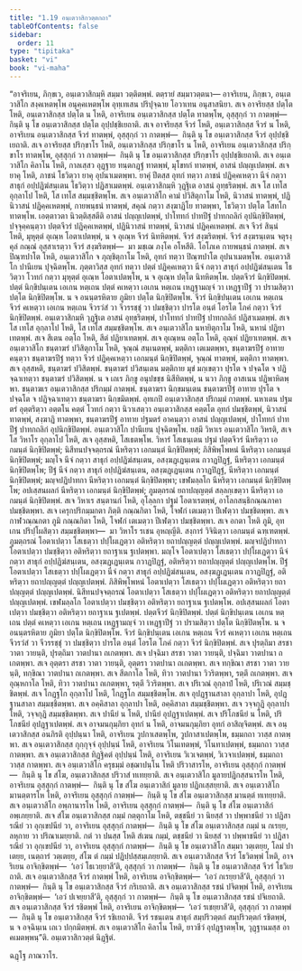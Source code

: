```yaml
---
title: "1.19 อนฺเตวาสิกวตฺตกถา"
tableOfContents: false
sidebar:
  order: 11
type: "tipitaka"
basket: "vi"
book: "vi-maha"
---
```



<DynamicBreadcrumb />

<Division number="79" book="vi-maha">

<Paragraph number="336" book="vi-maha">
“อาจริเยน, ภิกฺขเว, อนฺเตวาสิกมฺหิ สมฺมา วตฺติตพฺพํ. ตตฺรายํ สมฺมาวตฺตนา—
</Paragraph>

<Paragraph number="337" book="vi-maha">
อาจริเยน, ภิกฺขเว, อนฺเตวาสิโก สงฺคเหตพฺโพ อนุคฺคเหตพฺโพ อุทฺเทเสน ปริปุจฺฉาย โอวาเทน อนุสาสนิยา. สเจ อาจริยสฺส ปตฺโต โหติ, อนฺเตวาสิกสฺส ปตฺโต น โหติ, อาจริเยน อนฺเตวาสิกสฺส ปตฺโต ทาตพฺโพ, อุสฺสุกฺกํ วา กาตพฺพํ—  กินฺติ นุ โข อนฺเตวาสิกสฺส ปตฺโต อุปฺปชฺชิเยถาติ. สเจ อาจริยสฺส จีวรํ โหติ, อนฺเตวาสิกสฺส จีวรํ น โหติ, อาจริเยน อนฺเตวาสิกสฺส จีวรํ ทาตพฺพํ, อุสฺสุกฺกํ วา กาตพฺพํ—  กินฺติ นุ โข อนฺเตวาสิกสฺส จีวรํ อุปฺปชฺชิเยถาติ. สเจ อาจริยสฺส ปริกฺขาโร โหติ, อนฺเตวาสิกสฺส ปริกฺขาโร น โหติ, อาจริเยน อนฺเตวาสิกสฺส ปริกฺขาโร ทาตพฺโพ, อุสฺสุกฺกํ วา กาตพฺพํ—  กินฺติ นุ โข อนฺเตวาสิกสฺส ปริกฺขาโร อุปฺปชฺชิเยถาติ.
</Paragraph>

<Paragraph number="338" book="vi-maha">
สเจ อนฺเตวาสิโก คิลาโน โหติ, กาลเสฺสว อุฏฺฐาย ทนฺตกฏฺฐํ ทาตพฺพํ, มุโขทกํ ทาตพฺพํ, อาสนํ ปญฺญเปตพฺพํ. สเจ ยาคุ โหติ, ภาชนํ โธวิตฺวา ยาคุ อุปนาเมตพฺพา. ยาคุํ ปีตสฺส อุทกํ ทตฺวา ภาชนํ ปฏิคฺคเหตฺวา นีจํ กตฺวา สาธุกํ อปฺปฏิฆํสนฺเตน โธวิตฺวา ปฏิสาเมตพฺพํ. อนฺเตวาสิกมฺหิ วุฏฺฐิเต อาสนํ อุทฺธริตพฺพํ. สเจ โส เทโส อุกฺลาโป โหติ, โส เทโส สมฺมชฺชิตพฺโพ.
</Paragraph>

<Paragraph number="339" book="vi-maha">
สเจ อนฺเตวาสิโก คามํ ปวิสิตุกาโม โหติ, นิวาสนํ ทาตพฺพํ, ปฏินิวาสนํ ปฏิคฺคเหตพฺพํ, กายพนฺธนํ ทาตพฺพํ, สคุณํ กตฺวา สงฺฆาฏิโย ทาตพฺพา, โธวิตฺวา ปตฺโต โสทโก ทาตพฺโพ.
</Paragraph>

<Paragraph number="340" book="vi-maha">
เอตฺตาวตา นิวตฺติสฺสตีติ อาสนํ ปญฺญเปตพฺพํ, ปาโททกํ ปาทปีฐํ ปาทกถลิกํ อุปนิกฺขิปิตพฺพํ, ปจฺจุคฺคนฺตฺวา ปตฺตจีวรํ ปฏิคฺคเหตพฺพํ, ปฏินิวาสนํ ทาตพฺพํ, นิวาสนํ ปฏิคฺคเหตพฺพํ. สเจ จีวรํ สินฺนํ โหติ, มุหุตฺตํ อุเณฺห โอตาเปตพฺพํ, น จ อุเณฺห จีวรํ นิทหิตพฺพํ. จีวรํ สงฺฆริตพฺพํ. จีวรํ สงฺฆรนฺเตน จตุรงฺคุลํ กณฺณํ อุสฺสาเรตฺวา จีวรํ สงฺฆริตพฺพํ—  มา มชฺเฌ ภงฺโค อโหสีติ. โอโภเค กายพนฺธนํ กาตพฺพํ.
</Paragraph>

<Paragraph number="341" book="vi-maha">
สเจ ปิณฺฑปาโต โหติ, อนฺเตวาสิโก จ ภุญฺชิตุกาโม โหติ, อุทกํ ทตฺวา ปิณฺฑปาโต อุปนาเมตพฺโพ. อนฺเตวาสิโก ปานีเยน ปุจฺฉิตพฺโพ. ภุตฺตาวิสฺส อุทกํ ทตฺวา ปตฺตํ ปฏิคฺคเหตฺวา นีจํ กตฺวา สาธุกํ อปฺปฏิฆํสนฺเตน โธวิตฺวา โวทกํ กตฺวา มุหุตฺตํ อุเณฺห โอตาเปตพฺโพ, น จ อุเณฺห ปตฺโต นิทหิตพฺโพ. ปตฺตจีวรํ นิกฺขิปิตพฺพํ. ปตฺตํ นิกฺขิปนฺเตน เอเกน หตฺเถน ปตฺตํ คเหตฺวา เอเกน หตฺเถน เหฏฺฐามญฺจํ วา เหฏฺฐาปีฐํ วา ปรามสิตฺวา ปตฺโต นิกฺขิปิตพฺโพ. น จ อนนฺตรหิตาย ภูมิยา ปตฺโต นิกฺขิปิตพฺโพ. จีวรํ นิกฺขิปนฺเตน เอเกน หตฺเถน จีวรํ คเหตฺวา เอเกน หตฺเถน จีวรวํสํ วา จีวรรชฺชุํ วา ปมชฺชิตฺวา ปารโต อนฺตํ โอรโต โภคํ กตฺวา จีวรํ นิกฺขิปิตพฺพํ. อนฺเตวาสิกมฺหิ วุฏฺฐิเต อาสนํ อุทฺธริตพฺพํ, ปาโททกํ ปาทปีฐํ ปาทกถลิกํ ปฏิสาเมตพฺพํ. สเจ โส เทโส อุกฺลาโป โหติ, โส เทโส สมฺมชฺชิตพฺโพ.
</Paragraph>

<Paragraph number="342" book="vi-maha">
สเจ อนฺเตวาสิโก นหายิตุกาโม โหติ, นหานํ ปฏิยาเทตพฺพํ. สเจ สีเตน อตฺโถ โหติ, สีตํ ปฏิยาเทตพฺพํ. สเจ อุเณฺหน อตฺโถ โหติ, อุณฺหํ ปฏิยาเทตพฺพํ.
</Paragraph>

<Paragraph number="343" book="vi-maha">
สเจ อนฺเตวาสิโก ชนฺตาฆรํ ปวิสิตุกาโม โหติ, จุณฺณํ สนฺเนตพฺพํ, มตฺติกา เตเมตพฺพา, ชนฺตาฆรปีฐํ อาทาย คนฺตฺวา ชนฺตาฆรปีฐํ ทตฺวา จีวรํ ปฏิคฺคเหตฺวา เอกมนฺตํ นิกฺขิปิตพฺพํ, จุณฺณํ ทาตพฺพํ, มตฺติกา ทาตพฺพา. สเจ อุสฺสหติ, ชนฺตาฆรํ ปวิสิตพฺพํ. ชนฺตาฆรํ ปวิสนฺเตน มตฺติกาย มุขํ มกฺเขตฺวา ปุรโต จ ปจฺฉโต จ ปฏิจฺฉาเทตฺวา ชนฺตาฆรํ ปวิสิตพฺพํ. น จ เถเร ภิกฺขู อนุปขชฺช นิสีทิตพฺพํ, น นวา ภิกฺขู อาสเนน ปฏิพาหิตพฺพา. ชนฺตาฆเร อนฺเตวาสิกสฺส ปริกมฺมํ กาตพฺพํ. ชนฺตาฆรา นิกฺขมนฺเตน ชนฺตาฆรปีฐํ อาทาย ปุรโต จ ปจฺฉโต จ ปฏิจฺฉาเทตฺวา ชนฺตาฆรา นิกฺขมิตพฺพํ.
</Paragraph>

<Paragraph number="344" book="vi-maha">
อุทเกปิ อนฺเตวาสิกสฺส ปริกมฺมํ กาตพฺพํ. นหาเตน ปฐมตรํ อุตฺตริตฺวา อตฺตโน คตฺตํ โวทกํ กตฺวา นิวาเสตฺวา อนฺเตวาสิกสฺส คตฺตโต อุทกํ ปมชฺชิตพฺพํ, นิวาสนํ ทาตพฺพํ, สงฺฆาฏิ ทาตพฺพา, ชนฺตาฆรปีฐํ อาทาย ปฐมตรํ อาคนฺตฺวา อาสนํ ปญฺญเปตพฺพํ, ปาโททกํ ปาทปีฐํ ปาทกถลิกํ อุปนิกฺขิปิตพฺพํ. อนฺเตวาสิโก ปานีเยน ปุจฺฉิตพฺโพ.
</Paragraph>

<Paragraph number="345" book="vi-maha">
ยสฺมึ วิหาเร อนฺเตวาสิโก วิหรติ, สเจ โส วิหาโร อุกฺลาโป โหติ, สเจ อุสฺสหติ, โสเธตพฺโพ. วิหารํ โสเธนฺเตน ปฐมํ ปตฺตจีวรํ นีหริตฺวา เอกมนฺตํ นิกฺขิปิตพฺพํ; นิสีทนปจฺจตฺถรณํ นีหริตฺวา เอกมนฺตํ นิกฺขิปิตพฺพํ; ภิสิพิพฺโพหนํ นีหริตฺวา เอกมนฺตํ นิกฺขิปิตพฺพํ; มญฺโจ นีจํ กตฺวา สาธุกํ อปฺปฏิฆํสนฺเตน, อสงฺฆฏฺเฏนฺเตน กวาฏปิฏฺฐํ, นีหริตฺวา เอกมนฺตํ นิกฺขิปิตพฺโพ; ปีฐํ นีจํ กตฺวา สาธุกํ อปฺปฏิฆํสนฺเตน, อสงฺฆฏฺเฏนฺเตน กวาฏปิฏฺฐํ, นีหริตฺวา เอกมนฺตํ นิกฺขิปิตพฺพํ; มญฺจปฏิปาทกา นีหริตฺวา เอกมนฺตํ นิกฺขิปิตพฺพา; เขฬมลฺลโก นีหริตฺวา เอกมนฺตํ นิกฺขิปิตพฺโพ; อปเสฺสนผลกํ นีหริตฺวา เอกมนฺตํ นิกฺขิปิตพฺพํ; ภูมตฺถรณํ ยถาปญฺญตฺตํ สลฺลกฺเขตฺวา นีหริตฺวา เอกมนฺตํ นิกฺขิปิตพฺพํ. สเจ วิหาเร สนฺตานกํ โหติ, อุโลฺลกา ปฐมํ โอตาเรตพฺพํ, อาโลกสนฺธิกณฺณภาคา ปมชฺชิตพฺพา. สเจ เครุกปริกมฺมกตา ภิตฺติ กณฺณกิตา โหติ, โจฬกํ เตเมตฺวา ปีเฬตฺวา ปมชฺชิตพฺพา. สเจ กาฬวณฺณกตา ภูมิ กณฺณกิตา โหติ, โจฬกํ เตเมตฺวา ปีเฬตฺวา ปมชฺชิตพฺพา. สเจ อกตา โหติ ภูมิ, อุทเกน ปริปฺโผสิตฺวา สมฺมชฺชิตพฺพา—  มา วิหาโร รเชน อุหญฺญีติ. สงฺการํ วิจินิตฺวา เอกมนฺตํ ฉฑฺเฑตพฺพํ.
</Paragraph>

<Paragraph number="346" book="vi-maha">
ภูมตฺถรณํ โอตาเปตฺวา โสเธตฺวา ปปฺโผเฏตฺวา อติหริตฺวา ยถาปญฺญตฺตํ ปญฺญเปตพฺพํ. มญฺจปฏิปาทกา โอตาเปตฺวา ปมชฺชิตฺวา อติหริตฺวา ยถาฐาเน ฐเปตพฺพา. มญฺโจ โอตาเปตฺวา โสเธตฺวา ปปฺโผเฏตฺวา นีจํ กตฺวา สาธุกํ อปฺปฏิฆํสนฺเตน, อสงฺฆฏฺเฏนฺเตน กวาฏปิฏฺฐํ, อติหริตฺวา ยถาปญฺญตฺตํ ปญฺญเปตพฺโพ. ปีฐํ โอตาเปตฺวา โสเธตฺวา ปปฺโผเฏตฺวา นีจํ กตฺวา สาธุกํ อปฺปฏิฆํสนฺเตน, อสงฺฆฏฺเฏนฺเตน กวาฏปิฏฺฐํ, อติหริตฺวา ยถาปญฺญตฺตํ ปญฺญเปตพฺพํ. ภิสิพิพฺโพหนํ โอตาเปตฺวา โสเธตฺวา ปปฺโผเฏตฺวา อติหริตฺวา ยถาปญฺญตฺตํ ปญฺญเปตพฺพํ. นิสีทนปจฺจตฺถรณํ โอตาเปตฺวา โสเธตฺวา ปปฺโผเฏตฺวา อติหริตฺวา ยถาปญฺญตฺตํ ปญฺญเปตพฺพํ. เขฬมลฺลโก โอตาเปตฺวา ปมชฺชิตฺวา อติหริตฺวา ยถาฐาเน ฐเปตพฺโพ. อปเสฺสนผลกํ โอตาเปตฺวา ปมชฺชิตฺวา อติหริตฺวา ยถาฐาเน ฐเปตพฺพํ. ปตฺตจีวรํ นิกฺขิปิตพฺพํ. ปตฺตํ นิกฺขิปนฺเตน เอเกน หตฺเถน ปตฺตํ คเหตฺวา เอเกน หตฺเถน เหฏฺฐามญฺจํ วา เหฏฺฐาปีฐํ วา ปรามสิตฺวา ปตฺโต นิกฺขิปิตพฺโพ. น จ อนนฺตรหิตาย ภูมิยา ปตฺโต นิกฺขิปิตพฺโพ. จีวรํ นิกฺขิปนฺเตน เอเกน หตฺเถน จีวรํ คเหตฺวา เอเกน หตฺเถน จีวรวํสํ วา จีวรรชฺชุํ วา ปมชฺชิตฺวา ปารโต อนฺตํ โอรโต โภคํ กตฺวา จีวรํ นิกฺขิปิตพฺพํ.
</Paragraph>

<Paragraph number="347" book="vi-maha">
สเจ ปุรตฺถิมา สรชา วาตา วายนฺติ, ปุรตฺถิมา วาตปานา ถเกตพฺพา. สเจ ปจฺฉิมา สรชา วาตา วายนฺติ, ปจฺฉิมา วาตปานา ถเกตพฺพา. สเจ อุตฺตรา สรชา วาตา วายนฺติ, อุตฺตรา วาตปานา ถเกตพฺพา. สเจ ทกฺขิณา สรชา วาตา วายนฺติ, ทกฺขิณา วาตปานา ถเกตพฺพา. สเจ สีตกาโล โหติ, ทิวา วาตปานา วิวริตพฺพา, รตฺตึ ถเกตพฺพา. สเจ อุณฺหกาโล โหติ, ทิวา วาตปานา ถเกตพฺพา, รตฺตึ วิวริตพฺพา.
</Paragraph>

<Paragraph number="348" book="vi-maha">
สเจ ปริเวณํ อุกฺลาปํ โหติ, ปริเวณํ สมฺมชฺชิตพฺพํ. สเจ โกฏฺฐโก อุกฺลาโป โหติ, โกฏฺฐโก สมฺมชฺชิตพฺโพ. สเจ อุปฏฺฐานสาลา อุกฺลาปา โหติ, อุปฏฺฐานสาลา สมฺมชฺชิตพฺพา. สเจ อคฺคิสาลา อุกฺลาปา โหติ, อคฺคิสาลา สมฺมชฺชิตพฺพา. สเจ วจฺจกุฏิ อุกฺลาปา โหติ, วจฺจกุฏิ สมฺมชฺชิตพฺพา. สเจ ปานียํ น โหติ, ปานียํ อุปฏฺฐาเปตพฺพํ. สเจ ปริโภชนียํ น โหติ, ปริโภชนียํ อุปฏฺฐาเปตพฺพํ. สเจ อาจมนกุมฺภิยา อุทกํ น โหติ, อาจมนกุมฺภิยา อุทกํ อาสิญฺจิตพฺพํ.
</Paragraph>

<Paragraph number="349" book="vi-maha">
สเจ อนฺเตวาสิกสฺส อนภิรติ อุปฺปนฺนา โหติ, อาจริเยน วูปกาเสตพฺโพ, วูปกาสาเปตพฺโพ, ธมฺมกถา วาสฺส กาตพฺพา. สเจ อนฺเตวาสิกสฺส กุกฺกุจฺจํ อุปฺปนฺนํ โหติ, อาจริเยน วิโนเทตพฺพํ, วิโนทาเปตพฺพํ, ธมฺมกถา วาสฺส กาตพฺพา. สเจ อนฺเตวาสิกสฺส ทิฏฺฐิคตํ อุปฺปนฺนํ โหติ, อาจริเยน วิเวเจตพฺพํ, วิเวจาเปตพฺพํ, ธมฺมกถา วาสฺส กาตพฺพา. สเจ อนฺเตวาสิโก ครุธมฺมํ อชฺฌาปนฺโน โหติ ปริวาสารโห, อาจริเยน อุสฺสุกฺกํ กาตพฺพํ—  กินฺติ นุ โข สํโฆ, อนฺเตวาสิกสฺส ปริวาสํ ทเทยฺยาติ. สเจ อนฺเตวาสิโก มูลายปฏิกสฺสนารโห โหติ, อาจริเยน อุสฺสุกฺกํ กาตพฺพํ—  กินฺติ นุ โข สํโฆ อนฺเตวาสิกํ มูลาย ปฏิกเสฺสยฺยาติ. สเจ อนฺเตวาสิโก มานตฺตารโห โหติ, อาจริเยน อุสฺสุกฺกํ กาตพฺพํ—  กินฺติ นุ โข สํโฆ อนฺเตวาสิกสฺส มานตฺตํ ทเทยฺยาติ. สเจ อนฺเตวาสิโก อพฺภานารโห โหติ, อาจริเยน อุสฺสุกฺกํ กาตพฺพํ—  กินฺติ นุ โข สํโฆ อนฺเตวาสิกํ อพฺเภยฺยาติ. สเจ สํโฆ อนฺเตวาสิกสฺส กมฺมํ กตฺตุกาโม โหติ, ตชฺชนียํ วา นิยสฺสํ วา ปพฺพาชนียํ วา ปฏิสารณียํ วา อุกฺเขปนียํ วา, อาจริเยน อุสฺสุกฺกํ กาตพฺพํ—  กินฺติ นุ โข สํโฆ อนฺเตวาสิกสฺส กมฺมํ น กเรยฺย, ลหุกาย วา ปริณาเมยฺยาติ. กตํ วา ปนสฺส โหติ สํเฆน กมฺมํ, ตชฺชนียํ วา นิยสฺสํ วา ปพฺพาชนียํ วา ปฏิสารณียํ วา อุกฺเขปนียํ วา, อาจริเยน อุสฺสุกฺกํ กาตพฺพํ—  กินฺติ นุ โข อนฺเตวาสิโก สมฺมา วตฺเตยฺย, โลมํ ปาเตยฺย, เนตฺถารํ วตฺเตยฺย, สํโฆ ตํ กมฺมํ ปฏิปฺปสฺสมฺเภยฺยาติ.
</Paragraph>

<Paragraph number="350" book="vi-maha">
สเจ อนฺเตวาสิกสฺส จีวรํ โธวิตพฺพํ โหติ, อาจริเยน อาจิกฺขิตพฺพํ—  ‘เอวํ โธเวยฺยาสี’ติ, อุสฺสุกฺกํ วา กาตพฺพํ—  กินฺติ นุ โข อนฺเตวาสิกสฺส จีวรํ โธวิเยถาติ. สเจ อนฺเตวาสิกสฺส จีวรํ กาตพฺพํ โหติ, อาจริเยน อาจิกฺขิตพฺพํ—  ‘เอวํ กเรยฺยาสี’ติ, อุสฺสุกฺกํ วา กาตพฺพํ—  กินฺติ นุ โข อนฺเตวาสิกสฺส จีวรํ กริเยถาติ. สเจ อนฺเตวาสิกสฺส รชนํ ปจิตพฺพํ โหติ, อาจริเยน อาจิกฺขิตพฺพํ—  ‘เอวํ ปเจยฺยาสี’ติ, อุสฺสุกฺกํ วา กาตพฺพํ—  กินฺติ นุ โข อนฺเตวาสิกสฺส รชนํ ปจิเยถาติ. สเจ อนฺเตวาสิกสฺส จีวรํ รชิตพฺพํ โหติ, อาจริเยน อาจิกฺขิตพฺพํ—  ‘เอวํ รเชยฺยาสี’ติ, อุสฺสุกฺกํ วา กาตพฺพํ—  กินฺติ นุ โข อนฺเตวาสิกสฺส จีวรํ รชิเยถาติ. จีวรํ รชนฺเตน สาธุกํ สมฺปริวตฺตกํ สมฺปริวตฺตกํ รชิตพฺพํ, น จ อจฺฉินฺเน เถเว ปกฺกมิตพฺพํ. สเจ อนฺเตวาสิโก คิลาโน โหติ, ยาวชีวํ อุปฏฺฐาตพฺโพ, วุฏฺฐานมสฺส อาคเมตพฺพนฺ”ติ.

</Paragraph>
</Division>

<Paragraph number="351" type="center" book="vi-maha">
อนฺเตวาสิกวตฺตํ นิฏฺฐิตํ.

  
ฉฏฺโฐ ภาณวาโร.
</Paragraph>
